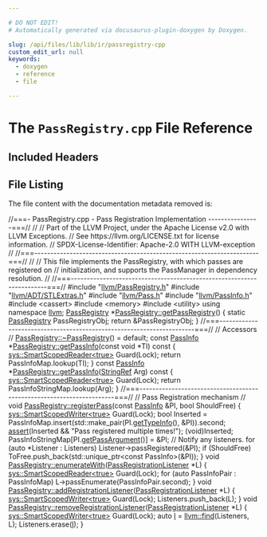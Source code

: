 ```yaml
---

# DO NOT EDIT!
# Automatically generated via docusaurus-plugin-doxygen by Doxygen.

slug: /api/files/lib/lib/ir/passregistry-cpp
custom_edit_url: null
keywords:
  - doxygen
  - reference
  - file

---
```





# The `PassRegistry.cpp` File Reference

<DoxygenPage pluginConfig={pluginConfig}>



## Included Headers

<IncludesList>
<IncludesListItem
  filePath="llvm/PassRegistry.h"
  permalink="/docs/api/files/include/include/llvm/passregistry-h"
  isLocal="true" />
<IncludesListItem
  filePath="llvm/ADT/STLExtras.h"
  permalink="/docs/api/files/include/include/llvm/include/llvm/adt/stlextras-h"
  isLocal="true" />
<IncludesListItem
  filePath="llvm/Pass.h"
  permalink="/docs/api/files/include/include/llvm/pass-h"
  isLocal="true" />
<IncludesListItem
  filePath="llvm/PassInfo.h"
  permalink="/docs/api/files/include/include/llvm/passinfo-h"
  isLocal="true" />
<IncludesListItem
  filePath="cassert"
  permalink=""
  isLocal="false" />
<IncludesListItem
  filePath="memory"
  permalink=""
  isLocal="false" />
<IncludesListItem
  filePath="utility"
  permalink=""
  isLocal="false" />
</IncludesList>


## File Listing

The file content with the documentation metadata removed is:

<ProgramListing>

<Link id="l00001" /><CodeLine lineNumber="1"><span class="doxyHighlightComment">//===- PassRegistry.cpp - Pass Registration Implementation ----------------===//</span></CodeLine>
<Link id="l00002" /><CodeLine lineNumber="2"><span class="doxyHighlightComment">//</span></CodeLine>
<Link id="l00003" /><CodeLine lineNumber="3"><span class="doxyHighlightComment">// Part of the LLVM Project, under the Apache License v2.0 with LLVM Exceptions.</span></CodeLine>
<Link id="l00004" /><CodeLine lineNumber="4"><span class="doxyHighlightComment">// See https://llvm.org/LICENSE.txt for license information.</span></CodeLine>
<Link id="l00005" /><CodeLine lineNumber="5"><span class="doxyHighlightComment">// SPDX-License-Identifier: Apache-2.0 WITH LLVM-exception</span></CodeLine>
<Link id="l00006" /><CodeLine lineNumber="6"><span class="doxyHighlightComment">//</span></CodeLine>
<Link id="l00007" /><CodeLine lineNumber="7"><span class="doxyHighlightComment">//===----------------------------------------------------------------------===//</span></CodeLine>
<Link id="l00008" /><CodeLine lineNumber="8"><span class="doxyHighlightComment">//</span></CodeLine>
<Link id="l00009" /><CodeLine lineNumber="9"><span class="doxyHighlightComment">// This file implements the PassRegistry, with which passes are registered on</span></CodeLine>
<Link id="l00010" /><CodeLine lineNumber="10"><span class="doxyHighlightComment">// initialization, and supports the PassManager in dependency resolution.</span></CodeLine>
<Link id="l00011" /><CodeLine lineNumber="11"><span class="doxyHighlightComment">//</span></CodeLine>
<Link id="l00012" /><CodeLine lineNumber="12"><span class="doxyHighlightComment">//===----------------------------------------------------------------------===//</span></CodeLine>
<Link id="l00013" /><CodeLine lineNumber="13"></CodeLine>
<Link id="l00014" /><CodeLine lineNumber="14"><span class="doxyHighlightPreprocessor">#include &quot;<a href="/docs/api/files/include/include/llvm/passregistry-h">llvm/PassRegistry.h</a>&quot;</span></CodeLine>
<Link id="l00015" /><CodeLine lineNumber="15"><span class="doxyHighlightPreprocessor">#include &quot;<a href="/docs/api/files/include/include/llvm/include/llvm/adt/stlextras-h">llvm/ADT/STLExtras.h</a>&quot;</span></CodeLine>
<Link id="l00016" /><CodeLine lineNumber="16"><span class="doxyHighlightPreprocessor">#include &quot;<a href="/docs/api/files/include/include/llvm/pass-h">llvm/Pass.h</a>&quot;</span></CodeLine>
<Link id="l00017" /><CodeLine lineNumber="17"><span class="doxyHighlightPreprocessor">#include &quot;<a href="/docs/api/files/include/include/llvm/passinfo-h">llvm/PassInfo.h</a>&quot;</span></CodeLine>
<Link id="l00018" /><CodeLine lineNumber="18"><span class="doxyHighlightPreprocessor">#include &lt;cassert&gt;</span></CodeLine>
<Link id="l00019" /><CodeLine lineNumber="19"><span class="doxyHighlightPreprocessor">#include &lt;memory&gt;</span></CodeLine>
<Link id="l00020" /><CodeLine lineNumber="20"><span class="doxyHighlightPreprocessor">#include &lt;utility&gt;</span></CodeLine>
<Link id="l00021" /><CodeLine lineNumber="21"></CodeLine>
<Link id="l00022" /><CodeLine lineNumber="22"><span class="doxyHighlightKeyword">using namespace </span><span class="doxyHighlight"><a href="/docs/api/namespaces/llvm">llvm</a>;</span></CodeLine>
<Link id="l00023" /><CodeLine lineNumber="23"></CodeLine>
<Link id="l00024" /><CodeLine lineNumber="24" lineLink="/docs/api/classes/llvm/passregistry/#a05a729900b76c89e808c6c3094921b2f"><span class="doxyHighlight"><a href="/docs/api/classes/llvm/passregistry/#a92455815852331744ed1967790e461b2">PassRegistry</a> &#42;<a href="/docs/api/classes/llvm/passregistry/#a05a729900b76c89e808c6c3094921b2f">PassRegistry::getPassRegistry</a>() &#123;</span></CodeLine>
<Link id="l00025" /><CodeLine lineNumber="25"><span class="doxyHighlight">  </span><span class="doxyHighlightKeyword">static</span><span class="doxyHighlight"> <a href="/docs/api/classes/llvm/passregistry/#a92455815852331744ed1967790e461b2">PassRegistry</a> PassRegistryObj;</span></CodeLine>
<Link id="l00026" /><CodeLine lineNumber="26"><span class="doxyHighlight">  </span><span class="doxyHighlightKeywordFlow">return</span><span class="doxyHighlight"> &amp;PassRegistryObj;</span></CodeLine>
<Link id="l00027" /><CodeLine lineNumber="27"><span class="doxyHighlight">&#125;</span></CodeLine>
<Link id="l00028" /><CodeLine lineNumber="28"></CodeLine>
<Link id="l00029" /><CodeLine lineNumber="29"><span class="doxyHighlightComment">//===----------------------------------------------------------------------===//</span></CodeLine>
<Link id="l00030" /><CodeLine lineNumber="30"><span class="doxyHighlightComment">// Accessors</span></CodeLine>
<Link id="l00031" /><CodeLine lineNumber="31"><span class="doxyHighlightComment">//</span></CodeLine>
<Link id="l00032" /><CodeLine lineNumber="32"></CodeLine>
<Link id="l00033" /><CodeLine lineNumber="33"><span class="doxyHighlight"><a href="/docs/api/classes/llvm/passregistry/#abb90fd97bbccc952c3ccb177395374ab">PassRegistry::~PassRegistry</a>() = </span><span class="doxyHighlightKeywordFlow">default</span><span class="doxyHighlight">;</span></CodeLine>
<Link id="l00034" /><CodeLine lineNumber="34"></CodeLine>
<Link id="l00035" /><CodeLine lineNumber="35" lineLink="/docs/api/classes/llvm/passregistry/#a58f089b4fc400d1bfb6f2e6d21a00dbb"><span class="doxyHighlightKeyword">const</span><span class="doxyHighlight"> <a href="/docs/api/classes/llvm/passinfo">PassInfo</a> &#42;<a href="/docs/api/classes/llvm/passregistry/#a58f089b4fc400d1bfb6f2e6d21a00dbb">PassRegistry::getPassInfo</a>(</span><span class="doxyHighlightKeyword">const</span><span class="doxyHighlight"> </span><span class="doxyHighlightKeywordType">void</span><span class="doxyHighlight"> &#42;TI)</span><span class="doxyHighlightKeyword"> const </span><span class="doxyHighlight">&#123;</span></CodeLine>
<Link id="l00036" /><CodeLine lineNumber="36"><span class="doxyHighlight">  <a href="/docs/api/namespaces/llvm/sys/#a86d1020d641c72d805991fcd340b7f99">sys::SmartScopedReader&lt;true&gt;</a> Guard(Lock);</span></CodeLine>
<Link id="l00037" /><CodeLine lineNumber="37"><span class="doxyHighlight">  </span><span class="doxyHighlightKeywordFlow">return</span><span class="doxyHighlight"> PassInfoMap.lookup(TI);</span></CodeLine>
<Link id="l00038" /><CodeLine lineNumber="38"><span class="doxyHighlight">&#125;</span></CodeLine>
<Link id="l00039" /><CodeLine lineNumber="39"></CodeLine>
<Link id="l00040" /><CodeLine lineNumber="40" lineLink="/docs/api/classes/llvm/passregistry/#afd2db1155bb77bddf0d45bfdc6c27526"><span class="doxyHighlightKeyword">const</span><span class="doxyHighlight"> <a href="/docs/api/classes/llvm/passinfo">PassInfo</a> &#42;<a href="/docs/api/classes/llvm/passregistry/#a58f089b4fc400d1bfb6f2e6d21a00dbb">PassRegistry::getPassInfo</a>(<a href="/docs/api/classes/llvm/stringref">StringRef</a> Arg)</span><span class="doxyHighlightKeyword"> const </span><span class="doxyHighlight">&#123;</span></CodeLine>
<Link id="l00041" /><CodeLine lineNumber="41"><span class="doxyHighlight">  <a href="/docs/api/namespaces/llvm/sys/#a86d1020d641c72d805991fcd340b7f99">sys::SmartScopedReader&lt;true&gt;</a> Guard(Lock);</span></CodeLine>
<Link id="l00042" /><CodeLine lineNumber="42"><span class="doxyHighlight">  </span><span class="doxyHighlightKeywordFlow">return</span><span class="doxyHighlight"> PassInfoStringMap.lookup(Arg);</span></CodeLine>
<Link id="l00043" /><CodeLine lineNumber="43"><span class="doxyHighlight">&#125;</span></CodeLine>
<Link id="l00044" /><CodeLine lineNumber="44"></CodeLine>
<Link id="l00045" /><CodeLine lineNumber="45"><span class="doxyHighlightComment">//===----------------------------------------------------------------------===//</span></CodeLine>
<Link id="l00046" /><CodeLine lineNumber="46"><span class="doxyHighlightComment">// Pass Registration mechanism</span></CodeLine>
<Link id="l00047" /><CodeLine lineNumber="47"><span class="doxyHighlightComment">//</span></CodeLine>
<Link id="l00048" /><CodeLine lineNumber="48"></CodeLine>
<Link id="l00049" /><CodeLine lineNumber="49" lineLink="/docs/api/classes/llvm/passregistry/#a1c6b1d7b3e51a4eeefbf90b25edaf708"><span class="doxyHighlightKeywordType">void</span><span class="doxyHighlight"> <a href="/docs/api/classes/llvm/passregistry/#a1c6b1d7b3e51a4eeefbf90b25edaf708">PassRegistry::registerPass</a>(</span><span class="doxyHighlightKeyword">const</span><span class="doxyHighlight"> <a href="/docs/api/classes/llvm/passinfo">PassInfo</a> &amp;PI, </span><span class="doxyHighlightKeywordType">bool</span><span class="doxyHighlight"> ShouldFree) &#123;</span></CodeLine>
<Link id="l00050" /><CodeLine lineNumber="50"><span class="doxyHighlight">  <a href="/docs/api/namespaces/llvm/sys/#a4509967f0975c070b89a860c405b5418">sys::SmartScopedWriter&lt;true&gt;</a> Guard(Lock);</span></CodeLine>
<Link id="l00051" /><CodeLine lineNumber="51"><span class="doxyHighlight">  </span><span class="doxyHighlightKeywordType">bool</span><span class="doxyHighlight"> Inserted =</span></CodeLine>
<Link id="l00052" /><CodeLine lineNumber="52"><span class="doxyHighlight">      PassInfoMap.insert(std::make&#95;pair(PI.<a href="/docs/api/classes/llvm/passinfo/#afa9af549f3d775035bdc272c1f35d632">getTypeInfo</a>(), &amp;PI)).second;</span></CodeLine>
<Link id="l00053" /><CodeLine lineNumber="53"><span class="doxyHighlight">  <a href="/docs/api/files/lib/lib/target/lib/target/amdgpu/silowercontrolflow-cpp/#a4868c5d81c5ccc98c47aeab6244346a0">assert</a>(Inserted &amp;&amp; </span><span class="doxyHighlightStringLiteral">&quot;Pass registered multiple times!&quot;</span><span class="doxyHighlight">);</span></CodeLine>
<Link id="l00054" /><CodeLine lineNumber="54"><span class="doxyHighlight">  (void)Inserted;</span></CodeLine>
<Link id="l00055" /><CodeLine lineNumber="55"><span class="doxyHighlight">  PassInfoStringMap&#91;PI.<a href="/docs/api/classes/llvm/passinfo/#aa87dd67a6b8cac7c29fc520f5475882e">getPassArgument</a>()&#93; = &amp;PI;</span></CodeLine>
<Link id="l00056" /><CodeLine lineNumber="56"></CodeLine>
<Link id="l00057" /><CodeLine lineNumber="57"><span class="doxyHighlight">  </span><span class="doxyHighlightComment">// Notify any listeners.</span></CodeLine>
<Link id="l00058" /><CodeLine lineNumber="58"><span class="doxyHighlight">  </span><span class="doxyHighlightKeywordFlow">for</span><span class="doxyHighlight"> (</span><span class="doxyHighlightKeyword">auto</span><span class="doxyHighlight"> &#42;Listener : Listeners)</span></CodeLine>
<Link id="l00059" /><CodeLine lineNumber="59"><span class="doxyHighlight">    Listener-&gt;passRegistered(&amp;PI);</span></CodeLine>
<Link id="l00060" /><CodeLine lineNumber="60"></CodeLine>
<Link id="l00061" /><CodeLine lineNumber="61"><span class="doxyHighlight">  </span><span class="doxyHighlightKeywordFlow">if</span><span class="doxyHighlight"> (ShouldFree)</span></CodeLine>
<Link id="l00062" /><CodeLine lineNumber="62"><span class="doxyHighlight">    ToFree.push&#95;back(std::unique&#95;ptr&lt;const PassInfo&gt;(&amp;PI));</span></CodeLine>
<Link id="l00063" /><CodeLine lineNumber="63"><span class="doxyHighlight">&#125;</span></CodeLine>
<Link id="l00064" /><CodeLine lineNumber="64"></CodeLine>
<Link id="l00065" /><CodeLine lineNumber="65" lineLink="/docs/api/classes/llvm/passregistry/#a2069e3f991ab4ff213c1ca75bc52837e"><span class="doxyHighlightKeywordType">void</span><span class="doxyHighlight"> <a href="/docs/api/classes/llvm/passregistry/#a2069e3f991ab4ff213c1ca75bc52837e">PassRegistry::enumerateWith</a>(<a href="/docs/api/structs/llvm/passregistrationlistener">PassRegistrationListener</a> &#42;L) &#123;</span></CodeLine>
<Link id="l00066" /><CodeLine lineNumber="66"><span class="doxyHighlight">  <a href="/docs/api/namespaces/llvm/sys/#a86d1020d641c72d805991fcd340b7f99">sys::SmartScopedReader&lt;true&gt;</a> Guard(Lock);</span></CodeLine>
<Link id="l00067" /><CodeLine lineNumber="67"><span class="doxyHighlight">  </span><span class="doxyHighlightKeywordFlow">for</span><span class="doxyHighlight"> (</span><span class="doxyHighlightKeyword">auto</span><span class="doxyHighlight"> PassInfoPair : PassInfoMap)</span></CodeLine>
<Link id="l00068" /><CodeLine lineNumber="68"><span class="doxyHighlight">    L-&gt;passEnumerate(PassInfoPair.second);</span></CodeLine>
<Link id="l00069" /><CodeLine lineNumber="69"><span class="doxyHighlight">&#125;</span></CodeLine>
<Link id="l00070" /><CodeLine lineNumber="70"></CodeLine>
<Link id="l00071" /><CodeLine lineNumber="71" lineLink="/docs/api/classes/llvm/passregistry/#a107c9a9b3248919e9584185449e2c7d8"><span class="doxyHighlightKeywordType">void</span><span class="doxyHighlight"> <a href="/docs/api/classes/llvm/passregistry/#a107c9a9b3248919e9584185449e2c7d8">PassRegistry::addRegistrationListener</a>(<a href="/docs/api/structs/llvm/passregistrationlistener">PassRegistrationListener</a> &#42;L) &#123;</span></CodeLine>
<Link id="l00072" /><CodeLine lineNumber="72"><span class="doxyHighlight">  <a href="/docs/api/namespaces/llvm/sys/#a4509967f0975c070b89a860c405b5418">sys::SmartScopedWriter&lt;true&gt;</a> Guard(Lock);</span></CodeLine>
<Link id="l00073" /><CodeLine lineNumber="73"><span class="doxyHighlight">  Listeners.push&#95;back(L);</span></CodeLine>
<Link id="l00074" /><CodeLine lineNumber="74"><span class="doxyHighlight">&#125;</span></CodeLine>
<Link id="l00075" /><CodeLine lineNumber="75"></CodeLine>
<Link id="l00076" /><CodeLine lineNumber="76" lineLink="/docs/api/classes/llvm/passregistry/#a1adebe5cc926e41d4f52bbee145529b9"><span class="doxyHighlightKeywordType">void</span><span class="doxyHighlight"> <a href="/docs/api/classes/llvm/passregistry/#a1adebe5cc926e41d4f52bbee145529b9">PassRegistry::removeRegistrationListener</a>(<a href="/docs/api/structs/llvm/passregistrationlistener">PassRegistrationListener</a> &#42;L) &#123;</span></CodeLine>
<Link id="l00077" /><CodeLine lineNumber="77"><span class="doxyHighlight">  <a href="/docs/api/namespaces/llvm/sys/#a4509967f0975c070b89a860c405b5418">sys::SmartScopedWriter&lt;true&gt;</a> Guard(Lock);</span></CodeLine>
<Link id="l00078" /><CodeLine lineNumber="78"></CodeLine>
<Link id="l00079" /><CodeLine lineNumber="79"><span class="doxyHighlight">  </span><span class="doxyHighlightKeyword">auto</span><span class="doxyHighlight"> <a href="/docs/api/files/lib/lib/support/md5-cpp/#ac0eafdc9ee161b71e7af98af736952fd">I</a> = <a href="/docs/api/namespaces/llvm/#a086e9fbdb06276db7753101a08a63adf">llvm::find</a>(Listeners, L);</span></CodeLine>
<Link id="l00080" /><CodeLine lineNumber="80"><span class="doxyHighlight">  Listeners.erase(<a href="/docs/api/files/lib/lib/support/md5-cpp/#ac0eafdc9ee161b71e7af98af736952fd">I</a>);</span></CodeLine>
<Link id="l00081" /><CodeLine lineNumber="81"><span class="doxyHighlight">&#125;</span></CodeLine>

</ProgramListing>


</DoxygenPage>

